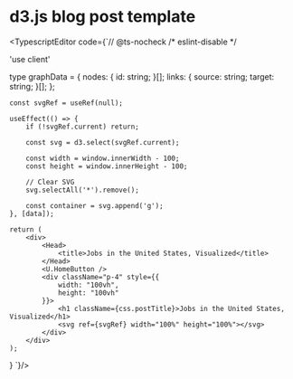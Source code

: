 # d3.js blog post template

<TypescriptEditor code={`// @ts-nocheck 
/* eslint-disable */

'use client'



type graphData = {
    nodes: {
        id: string;
    }[];
    links: {
        source: string;
        target: string;
    }[];
};


    const svgRef = useRef(null);

    useEffect(() => {
        if (!svgRef.current) return;

        const svg = d3.select(svgRef.current);

        const width = window.innerWidth - 100;
        const height = window.innerHeight - 100;

        // Clear SVG
        svg.selectAll('*').remove();

        const container = svg.append('g');
    }, [data]);

    return (
        <div>
            <Head>
                <title>Jobs in the United States, Visualized</title>
            </Head>
            <U.HomeButton />
            <div className="p-4" style={{
                width: "100vh",
                height: "100vh"
            }}>
                <h1 className={css.postTitle}>Jobs in the United States, Visualized</h1>
                <svg ref={svgRef} width="100%" height="100%"></svg>
            </div>
        </div>
    );
}
`}/>